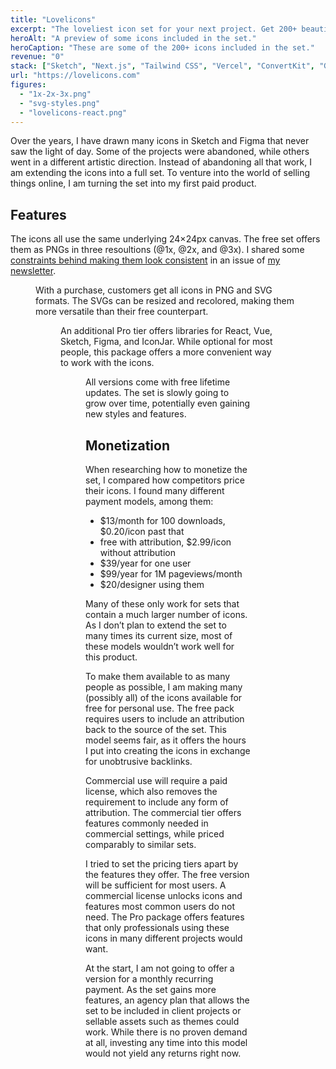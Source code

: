 ```yaml
---
title: "Lovelicons"
excerpt: "The loveliest icon set for your next project. Get 200+ beautiful, high quality icons, free for personal use."
heroAlt: "A preview of some icons included in the set."
heroCaption: "These are some of the 200+ icons included in the set."
revenue: "0"
stack: ["Sketch", "Next.js", "Tailwind CSS", "Vercel", "ConvertKit", "Gumroad"]
url: "https://lovelicons.com"
figures:
  - "1x-2x-3x.png"
  - "svg-styles.png"
  - "lovelicons-react.png"
---
```

Over the years, I have drawn many icons in Sketch and Figma that never saw the light of day. Some of the projects were abandoned, while others went in a different artistic direction. Instead of abandoning all that work, I am extending the icons into a full set. To venture into the world of selling things online, I am turning the set into my first paid product.

## Features

The icons all use the same underlying 24&times;24px canvas. The free set offers them as PNGs in three resoultions (@1x, @2x, and @3x). I shared some [constraints behind making them look consistent](/newsletter/archive/the-constraints-behind-consistent-icons) in an issue of [my newsletter](/newsletter).

<Figure
  alt="The desktop icon at 1x, 2x, and 3x"
  caption="The sizes included in the free version"
  height="480"
  src={figures['1x-2x-3x']}
  width="1280"
/>

With a purchase, customers get all icons in PNG and SVG formats. The SVGs can be resized and recolored, making them more versatile than their free counterpart.

<Figure
  alt="The desktop icon in four different colors"
  caption="Only the SVGs can be colored freely."
  height="480"
  src={figures['svg-styles']}
  width="1280"
/>

An additional Pro tier offers libraries for React, Vue, Sketch, Figma, and IconJar. While optional for most people, this package offers a more convenient way to work with the icons.

<Figure
  alt="An example of how the Lovelicons React library can be used"
  caption="Working with the icons is a lot easier with the libraries."
  height="540"
  src={figures['lovelicons-react']}
  width="1440"
/>

All versions come with free lifetime updates. The set is slowly going to grow over time, potentially even gaining new styles and features.

## Monetization

When researching how to monetize the set, I compared how competitors price their icons. I found many different payment models, among them:

- $13/month for 100 downloads, $0.20/icon past that
- free with attribution, $2.99/icon without attribution
- $39/year for one user
- $99/year for 1M pageviews/month
- $20/designer using them

Many of these only work for sets that contain a much larger number of icons. As I don’t plan to extend the set to many times its current size, most of these models wouldn’t work well for this product.

To make them available to as many people as possible, I am making many (possibly all) of the icons available for free for personal use. The free pack requires users to include an attribution back to the source of the set. This model seems fair, as it offers the hours I put into creating the icons in exchange for unobtrusive backlinks.

Commercial use will require a paid license, which also removes the requirement to include any form of attribution. The commercial tier offers features commonly needed in commercial settings, while priced comparably to similar sets.

I tried to set the pricing tiers apart by the features they offer. The free version will be sufficient for most users. A commercial license unlocks icons and features most common users do not need. The Pro package offers features that only professionals using these icons in many different projects would want.

At the start, I am not going to offer a version for a monthly recurring payment. As the set gains more features, an agency plan that allows the set to be included in client projects or sellable assets such as themes could work. While there is no proven demand at all, investing any time into this model would not yield any returns right now.
